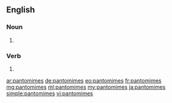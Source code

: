 ==English==

===Noun===
{{head|en|noun plural form}}

# {{plural of|pantomime|lang=en}}

===Verb===
{{head|en|verb form}}

# {{en-third-person singular of|pantomime}}

[[ar:pantomimes]]
[[de:pantomimes]]
[[eo:pantomimes]]
[[fr:pantomimes]]
[[mg:pantomimes]]
[[ml:pantomimes]]
[[my:pantomimes]]
[[ja:pantomimes]]
[[simple:pantomimes]]
[[vi:pantomimes]]